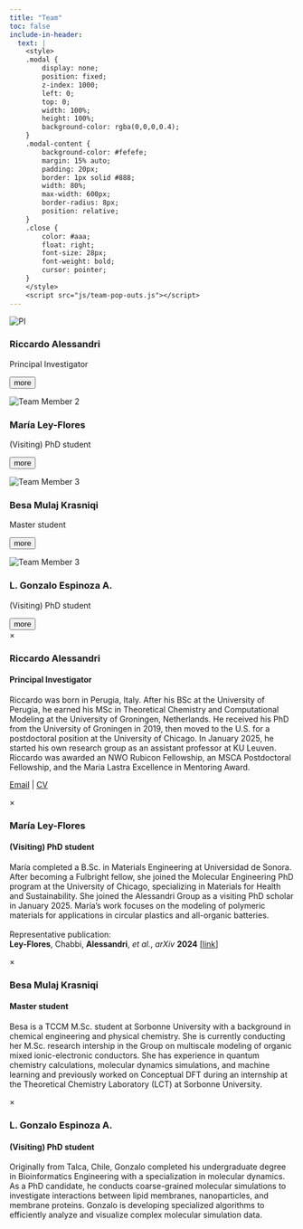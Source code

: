 ```yaml
---
title: "Team"
toc: false
include-in-header:
  text: |
    <style>
    .modal {
        display: none;
        position: fixed;
        z-index: 1000;
        left: 0;
        top: 0;
        width: 100%;
        height: 100%;
        background-color: rgba(0,0,0,0.4);
    }
    .modal-content {
        background-color: #fefefe;
        margin: 15% auto;
        padding: 20px;
        border: 1px solid #888;
        width: 80%;
        max-width: 600px;
        border-radius: 8px;
        position: relative;
    }
    .close {
        color: #aaa;
        float: right;
        font-size: 28px;
        font-weight: bold;
        cursor: pointer;
    }
    </style>
    <script src="js/team-pop-outs.js"></script>
---
```


::: {.grid}

<!--- PI --->
::: {.g-col-12 .g-col-md-3 .card .h-100}
![](images/team/alessandri.jpg){.card-img-top .team-photo alt="PI"}

::: {.card-body .text-center}
::: {.team-name}
### Riccardo Alessandri
:::
<p class="role">Principal Investigator</p>

<button class="team-more btn btn-sm btn-primary" data-modal="modal-alessandri">more</button>
:::
:::

<!--- Team member 2: Maria --->
::: {.g-col-12 .g-col-md-3 .card .h-100}
![](images/team/marialeyflores.jpeg){.card-img-top .team-photo alt="Team Member 2"}

::: {.card-body .text-center}
::: {.team-name}
### María Ley-Flores
:::
<p class="role">(Visiting) PhD student</p>

<button class="team-more btn btn-sm btn-primary" data-modal="modal-leyflores">more</button>
:::
:::

<!--- Team member 3: Besa --->
::: {.g-col-12 .g-col-md-3 .card .h-100}
![](images/team/besamulajkrasniqi.jpg){.card-img-top .team-photo alt="Team Member 3"}

::: {.card-body .text-center}
::: {.team-name}
### Besa Mulaj Krasniqi
:::
<p class="role">Master student</p>

<button class="team-more btn btn-sm btn-primary" data-modal="modal-mulajkrasniqi">more</button>
:::
:::

<!--- Team member 3: Gonzalo --->
::: {.g-col-12 .g-col-md-3 .card .h-100}
![](images/team/gonzaloespinoza.png){.card-img-top .team-photo alt="Team Member 3"}

::: {.card-body .text-center}
::: {.team-name}
### L. Gonzalo Espinoza A.
:::
<p class="role">(Visiting) PhD student</p>

<button class="team-more btn btn-sm btn-primary" data-modal="modal-espinozaa">more</button>
:::
:::

:::




<!-- Modals -->
::: {#modal-alessandri .modal}
::: {.modal-content}
<span class="close">&times;</span>
<h3>Riccardo Alessandri</h3>
<h4>Principal Investigator</h4>

<p>Riccardo was born in Perugia, Italy. 
After his BSc at the University of Perugia, 
he earned his MSc in Theoretical Chemistry and 
Computational Modeling at the University of Groningen,
Netherlands. 
He received his PhD from the University of Groningen in 2019, 
then moved to the U.S. for a postdoctoral
position at the University of Chicago.
In January 2025, he started his own research group as 
an assistant professor at KU Leuven. Riccardo was awarded 
an NWO Rubicon Fellowship, an MSCA Postdoctoral Fellowship,
and the Maria Lastra Excellence in Mentoring Award.</p>

<p>
  <a id="email" href="#">Email</a> | <a href="path/to/CV_RA_website.pdf">CV</a>
</p>
<script>
  const user = 'riccardo.alessandri';
  const domain = 'kuleuven.be';
  document.getElementById('email').href = `mailto:${user}@${domain}`;
</script>
:::
:::

::: {#modal-leyflores .modal}
::: {.modal-content}
<span class="close">&times;</span>
<h3>María Ley-Flores</h3>
<h4>(Visiting) PhD student</h4>

<p>María completed a B.Sc. in Materials Engineering at Universidad 
de Sonora. After becoming a Fulbright fellow, she joined the 
Molecular Engineering PhD program at the University of Chicago,
specializing in Materials for Health and Sustainability. She joined
the Alessandri Group as a visiting PhD scholar in January 2025.
María's work focuses on the modeling of polymeric materials
for applications in circular plastics and all-organic batteries.<br><br>
Representative publication:<br>
<b>Ley-Flores</b>, Chabbi, <b>Alessandri</b>, <i>et al.</i>, 
<i>arXiv</i> <b>2024</b> [[link](https://doi.org/10.48550/arXiv.2404.09341)]</p>
:::
:::

::: {#modal-mulajkrasniqi .modal}
::: {.modal-content}
<span class="close">&times;</span>
<h3>Besa Mulaj Krasniqi</h3>
<h4>Master student</h4>

<p>Besa is a TCCM M.Sc. student at Sorbonne University with
a background in chemical engineering and physical chemistry. 
She is currently conducting her M.Sc. research intership in the Group
on multiscale modeling of organic mixed ionic-electronic conductors.
She has experience in quantum chemistry calculations, molecular
dynamics simulations, and machine learning and previously worked on
Conceptual DFT during an internship at the Theoretical Chemistry
Laboratory (LCT) at Sorbonne University.</p>
:::
:::

::: {#modal-espinozaa .modal}
::: {.modal-content}
<span class="close">&times;</span>
<h3>L. Gonzalo Espinoza A.</h3>
<h4>(Visiting) PhD student</h4>

<p>Originally from Talca, Chile, Gonzalo completed his
undergraduate degree in Bioinformatics Engineering with a
specialization in molecular dynamics. As a PhD candidate, 
he conducts coarse-grained molecular simulations to investigate interactions between lipid membranes, nanoparticles, and
membrane proteins. Gonzalo is developing specialized algorithms 
to efficiently analyze and visualize complex molecular 
simulation data.</p>
:::
:::
